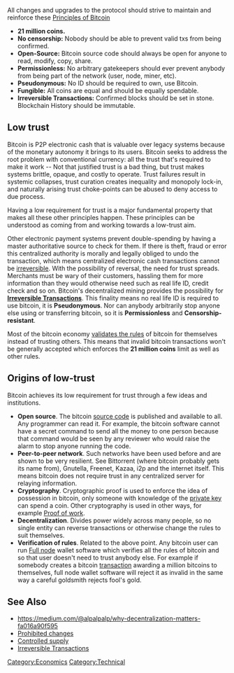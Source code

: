 All changes and upgrades to the protocol should strive to maintain and reinforce these [[Principles of Bitcoin]]

* '''21 million coins.'''     
* '''No censorship:''' Nobody should be able to prevent valid txs from being confirmed.
* '''Open-Source:''' Bitcoin source code should always be open for anyone to read, modify, copy, share.
* '''Permissionless:'''  No arbitrary gatekeepers should ever prevent anybody from being part of the network (user, node, miner, etc).
* '''Pseudonymous:''' No ID should be required to own, use Bitcoin. 
* '''Fungible:''' All coins are equal and should be equally spendable.
* '''Irreversible Transactions:''' Confirmed blocks should be set in stone. Blockchain History should be immutable.

==Low trust==

Bitcoin is P2P electronic cash that is valuable over legacy systems because of the monetary autonomy it brings to its users. Bitcoin seeks to address the root problem with conventional currency: all the trust that's required to make it work -- Not that justified trust is a bad thing, but trust makes systems brittle, opaque, and costly to operate. Trust failures result in systemic collapses, trust curation creates inequality and monopoly lock-in, and naturally arising trust choke-points can be abused to deny access to due process.

Having a low requirement for trust is a major fundamental property that makes all these other principles happen. These principles can be understood as coming from and working towards a low-trust aim.

Other electronic payment systems prevent double-spending by having a master authoritative source to check for them. If there is theft, fraud or error this centralized authority is morally and legally obliged to undo the transaction, which means centralized electronic cash transactions cannot be [[Irreversible Transactions|irreversible]]. With the possibility of reversal, the need for trust spreads. Merchants must be wary of their customers, hassling them for more information than they would otherwise need such as real life ID, credit check and so on. Bitcoin's decentralized mining provides the possibility for '''[[Irreversible Transactions]]'''. This finality means no real life ID is required to use bitcoin, it is '''Pseudonymous'''. Nor can anybody arbitrarily stop anyone else using or transferring bitcoin, so it is '''Permissionless''' and '''Censorship-resistant'''.

Most of the bitcoin economy [[Full node#Economic_strength|validates the rules]] of bitcoin for themselves instead of trusting others. This means that invalid bitcoin transactions won't be generally accepted which enforces the '''21 million coins''' limit as well as other rules.

==Origins of low-trust==

Bitcoin achieves its low requirement for trust through a few ideas and institutions.

* '''Open source'''. The bitcoin [https://en.wikipedia.org/wiki/Source_code source code] is published and available to all. Any programmer can read it. For example, the bitcoin software cannot have a secret command to send all the money to one person because that command would be seen by any reviewer who would raise the alarm to stop anyone running the code.
* '''Peer-to-peer network'''. Such networks have been used before and are shown to be very resilient. See Bittorrent (where bitcoin probably gets its name from), Gnutella, Freenet, Kazaa, i2p and the internet itself. This means bitcoin does not require trust in any centralized server for relaying information.
* '''Cryptography'''. Cryptographic proof is used to enforce the idea of possession in bitcoin, only someone with knowledge of the [[private key]] can spend a coin. Other cryptography is used in other ways, for example [[Proof of work]].
* '''Decentralization'''. Divides power widely across many people, so no single entity can reverse transactions or otherwise change the rules to suit themselves.
* '''Verification of rules'''. Related to the above point. Any bitcoin user can run [[Full node]] wallet software which verifies all the rules of bitcoin and so that user doesn't need to trust anybody else. For example if somebody creates a bitcoin [[transaction]] awarding a million bitcoins to themselves, full node wallet software will reject it as invalid in the same way a careful goldsmith rejects fool's gold.

== See Also ==
* https://medium.com/@alpalpalp/why-decentralization-matters-fa016a90f595
* [[Prohibited changes]]
* [[Controlled supply]]
* [[Irreversible Transactions]]

[[Category:Economics]] 
[[Category:Technical]]
